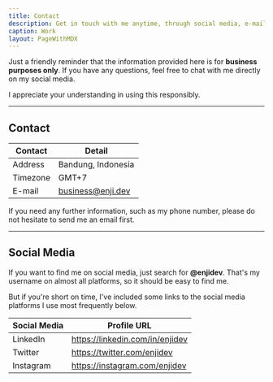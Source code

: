 ```yaml
---
title: Contact
description: Get in touch with me anytime, through social media, e-mail, or phone number.
caption: Work
layout: PageWithMDX
---
```


Just a friendly reminder that the information provided here is for **business purposes only**. If you have any questions, feel free to chat with me directly on my social media.

I appreciate your understanding in using this responsibly.

---

## Contact

| Contact  | Detail             |
| -------- | ------------------ |
| Address  | Bandung, Indonesia |
| Timezone | GMT+7              |
| E-mail   | business@enji.dev  |

If you need any further information, such as my phone number, please do not hesitate to send me an email first.

---

## Social Media

If you want to find me on social media, just search for **@enjidev**. That's my username on almost all platforms, so it should be easy to find me.

But if you're short on time, I've included some links to the social media platforms I use most frequently below.

| Social Media | Profile URL                     |
| ------------ | ------------------------------- |
| LinkedIn     | https://linkedin.com/in/enjidev |
| Twitter      | https://twitter.com/enjidev     |
| Instagram    | https://instagram.com/enjidev   |
